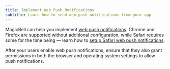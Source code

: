 ```yaml
---
title: Implement Web Push Notifications
subtitle: Learn how to send web push notifications from your app
---
```


MagicBell can help you implement [web push notifications](https://www.magicbell.com/blog/what-are-push-notifications). Chrome and Firefox are supported without additional configuration, while Safari requires some for the time being — learn how to [setup Safari web push notifications](/docs/web-push/safari).

<Note>
  After your users enable web push notifications, ensure that they also grant permissions
  in both the browser and operating system settings to allow push notifications.
</Note>
